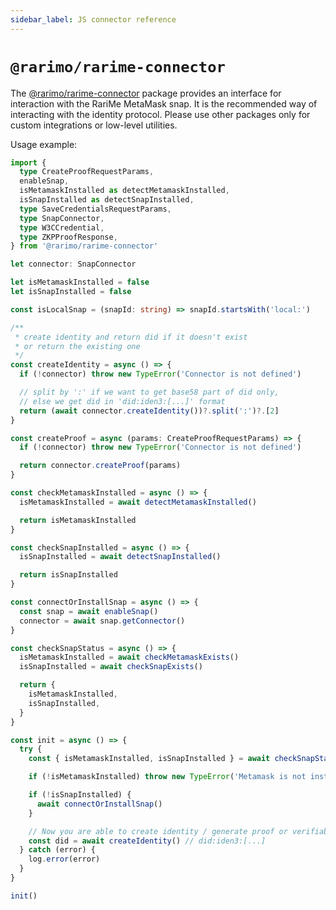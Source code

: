 ```yaml
---
sidebar_label: JS connector reference
---
```


# `@rarimo/rarime-connector`

The [@rarimo/rarime-connector](https://www.npmjs.com/package/@rarimo/rarime-connector) package provides an interface for interaction with the RariMe MetaMask snap. It is the recommended way of interacting with the identity protocol.
Please use other packages only for custom integrations or low-level utilities.

Usage example:

```ts
import {
  type CreateProofRequestParams,
  enableSnap,
  isMetamaskInstalled as detectMetamaskInstalled,
  isSnapInstalled as detectSnapInstalled,
  type SaveCredentialsRequestParams,
  type SnapConnector,
  type W3CCredential,
  type ZKPProofResponse,
} from '@rarimo/rarime-connector'

let connector: SnapConnector

let isMetamaskInstalled = false
let isSnapInstalled = false

const isLocalSnap = (snapId: string) => snapId.startsWith('local:')

/**
 * create identity and return did if it doesn't exist
 * or return the existing one
 */
const createIdentity = async () => {
  if (!connector) throw new TypeError('Connector is not defined')

  // split by ':' if we want to get base58 part of did only,
  // else we get did in 'did:iden3:[...]' format
  return (await connector.createIdentity())?.split(':')?.[2]
}

const createProof = async (params: CreateProofRequestParams) => {
  if (!connector) throw new TypeError('Connector is not defined')

  return connector.createProof(params)
}

const checkMetamaskInstalled = async () => {
  isMetamaskInstalled = await detectMetamaskInstalled()

  return isMetamaskInstalled
}

const checkSnapInstalled = async () => {
  isSnapInstalled = await detectSnapInstalled()

  return isSnapInstalled
}

const connectOrInstallSnap = async () => {
  const snap = await enableSnap()
  connector = await snap.getConnector()
}

const checkSnapStatus = async () => {
  isMetamaskInstalled = await checkMetamaskExists()
  isSnapInstalled = await checkSnapExists()

  return {
    isMetamaskInstalled,
    isSnapInstalled,
  }
}

const init = async () => {
  try {
    const { isMetamaskInstalled, isSnapInstalled } = await checkSnapStatus()

    if (!isMetamaskInstalled) throw new TypeError('Metamask is not installed')

    if (!isSnapInstalled) {
      await connectOrInstallSnap()
    }

    // Now you are able to create identity / generate proof or verifiable credentials by using corresponding methods, e. g.
    const did = await createIdentity() // did:iden3:[...]
  } catch (error) {
    log.error(error)
  }
}

init()
```
